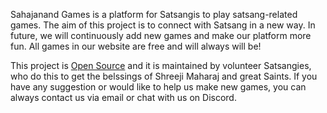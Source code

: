 
<Meta title="Documentation/Introduction" />

Sahajanand Games is a platform for Satsangis to play satsang-related games. The aim of this project is to connect with Satsang in a new way. In future, we will continuously add new games and make our platform more fun. All games in our website are free and will always will be!

This project is [Open Source](https://github.com/sahajanand-games/SahajanandGames) and it is maintained by volunteer Satsangies, who do this to get the belssings of Shreeji Maharaj and great Saints. If you have any suggestion or would like to help us make new games, you can always contact us via email or chat with us on Discord. 
